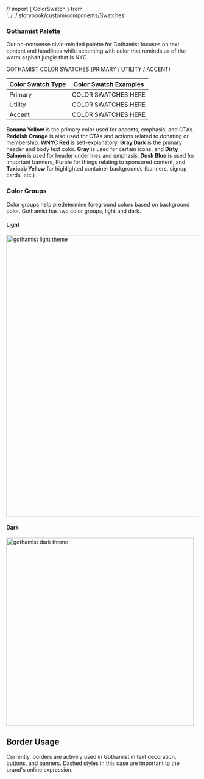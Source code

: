 // import { ColorSwatch } from '../../.storybook/custom/components/Swatches'

<Meta title="Foundations/Color Palettes/Gothamist Palette" />

### Gothamist Palette

Our no-nonsense civic-minded palette for Gothamist focuses on text content and headlines while accenting with color that reminds us of the warm asphalt jungle that is NYC.

GOTHAMIST COLOR SWATCHES (PRIMARY / UTILITY / ACCENT)

| Color Swatch Type | Color Swatch Examples |
| -- | -- |
| Primary | COLOR SWATCHES HERE |
| Utility | COLOR SWATCHES HERE |
| Accent | COLOR SWATCHES HERE |


**Banana Yellow** is the primary color used for accents, emphasis, and CTAs. **Reddish Orange** is also used for CTAs and actions related to donating or membership. **WNYC Red** is self-explanatory. **Gray Dark** is the primary header and body text color. **Gray** is used for certain icons, and **Dirty Salmon** is used for header underlines and emphasis. **Dusk Blue** is used for important banners, Purple for things relating to sponsored content, and **Taxicab Yellow** for highlighted container backgrounds (banners, signup cards, etc.)

### Color Groups
Color groups help predetermine foreground colors based on background color. Gothamist has two color groups, light and dark.

#### Light
<img alt="gothamist light theme" src="/assets/images/Foundations-Color-Gothamist-LightTheme.png" width="737" />

#### Dark
<img alt="gothamist dark theme" src="/assets/images/Foundations-Color-Gothamist-DarkTheme.png" width="492" />

## Border Usage

Currently, borders are actively used in Gothamist in text decoration, buttons, and banners. Dashed styles in this case are important to the brand's online expression.
